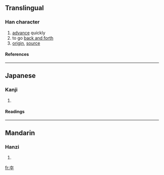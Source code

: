 ==Translingual==
===Han character===
{{Han char|rn=37|rad=大|as=02|sn=5|four=|canj=大十 (KJ)}}
# [[advance]] quickly
# to go [[back and forth]]
# [[origin]], [[source]]
====References====
{{Han ref|kx=0249.100|dkj=05845|dj=0509.010|hdz=10524.040|uh=5932|ud=22834}}
----
==Japanese==
===Kanji===
{{ja-kanji|grade=|rs=大02}}
# {{defn|Japanese}} 
====Readings====
{{ja-readings|on=[[とう]] (tō), [[ほん]] (hon)|kun=[[すすむ]] (susumu)}}
----
==Mandarin==
===Hanzi===
{{cmn-hanzi|pin=[[běn]] (ben3)|wg=pen<sup>3</sup>}}
# {{defn|Mandarin}}

[[fr:夲]]
